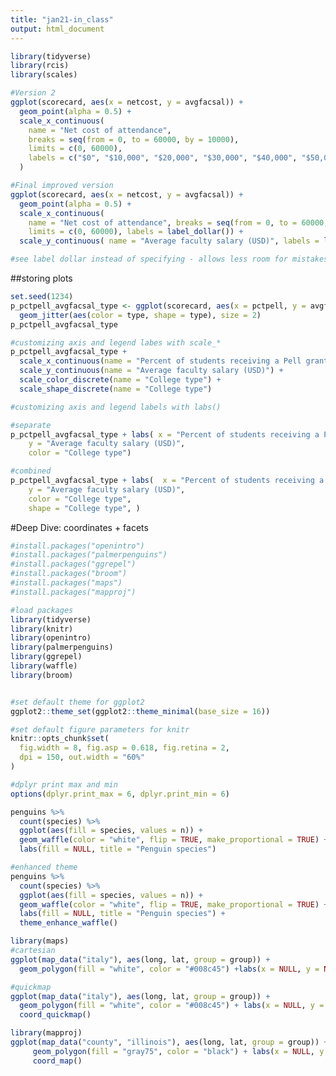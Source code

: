 ```yaml
---
title: "jan21-in_class"
output: html_document
---
```

```r
library(tidyverse)
library(rcis)
library(scales)
```

```r
#Version 2
ggplot(scorecard, aes(x = netcost, y = avgfacsal)) + 
  geom_point(alpha = 0.5) +
  scale_x_continuous(
    name = "Net cost of attendance",
    breaks = seq(from = 0, to = 60000, by = 10000),
    limits = c(0, 60000),
    labels = c("$0", "$10,000", "$20,000", "$30,000", "$40,000", "$50,000", "$60,000") 
  )

```

```r
#Final improved version
ggplot(scorecard, aes(x = netcost, y = avgfacsal)) + 
  geom_point(alpha = 0.5) +
  scale_x_continuous(
    name = "Net cost of attendance", breaks = seq(from = 0, to = 60000, by = 10000),
    limits = c(0, 60000), labels = label_dollar()) +
  scale_y_continuous( name = "Average faculty salary (USD)", labels = label_dollar())

#see label dollar instead of specifying - allows less room for mistakes
```

##storing plots
```r
set.seed(1234)
p_pctpell_avgfacsal_type <- ggplot(scorecard, aes(x = pctpell, y = avgfacsal)) +
  geom_jitter(aes(color = type, shape = type), size = 2)
p_pctpell_avgfacsal_type


```

```r
#customizing axis and legend labes with scale_*
p_pctpell_avgfacsal_type +
  scale_x_continuous(name = "Percent of students receiving a Pell grant") + 
  scale_y_continuous(name = "Average faculty salary (USD)") + 
  scale_color_discrete(name = "College type") + 
  scale_shape_discrete(name = "College type")
```

```r
#customizing axis and legend labels with labs()

#separate
p_pctpell_avgfacsal_type + labs( x = "Percent of students receiving a Pell grant",
    y = "Average faculty salary (USD)",
    color = "College type")

#combined
p_pctpell_avgfacsal_type + labs(  x = "Percent of students receiving a Pell grant", 
    y = "Average faculty salary (USD)", 
    color = "College type", 
    shape = "College type", )
```

#Deep Dive: coordinates + facets
```r
#install.packages("openintro")
#install.packages("palmerpenguins")
#install.packages("ggrepel")
#install.packages("broom")
#install.packages("maps")
#install.packages("mapproj")

#load packages
library(tidyverse)
library(knitr)
library(openintro)
library(palmerpenguins)
library(ggrepel)
library(waffle)
library(broom)


#set default theme for ggplot2
ggplot2::theme_set(ggplot2::theme_minimal(base_size = 16))

#set default figure parameters for knitr
knitr::opts_chunk$set(
  fig.width = 8, fig.asp = 0.618, fig.retina = 2,
  dpi = 150, out.width = "60%"
)

#dplyr print max and min
options(dplyr.print_max = 6, dplyr.print_min = 6)

```

```r
penguins %>%
  count(species) %>%
  ggplot(aes(fill = species, values = n)) +
  geom_waffle(color = "white", flip = TRUE, make_proportional = TRUE) +
  labs(fill = NULL, title = "Penguin species")

#enhanced theme
penguins %>%
  count(species) %>%
  ggplot(aes(fill = species, values = n)) +
  geom_waffle(color = "white", flip = TRUE, make_proportional = TRUE) +
  labs(fill = NULL, title = "Penguin species") +
  theme_enhance_waffle()


```
```r
library(maps)
#cartesian
ggplot(map_data("italy"), aes(long, lat, group = group)) +
  geom_polygon(fill = "white", color = "#008c45") +labs(x = NULL, y = NULL)

#quickmap
ggplot(map_data("italy"), aes(long, lat, group = group)) +
  geom_polygon(fill = "white", color = "#008c45") + labs(x = NULL, y = NULL) +
  coord_quickmap()
```
```r
library(mapproj)
ggplot(map_data("county", "illinois"), aes(long, lat, group = group)) +
     geom_polygon(fill = "gray75", color = "black") + labs(x = NULL, y = NULL) +
     coord_map()


```

